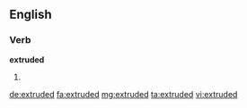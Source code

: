 ==English==

===Verb===
'''extruded'''

# {{past of|extrude}}

[[de:extruded]]
[[fa:extruded]]
[[mg:extruded]]
[[ta:extruded]]
[[vi:extruded]]
